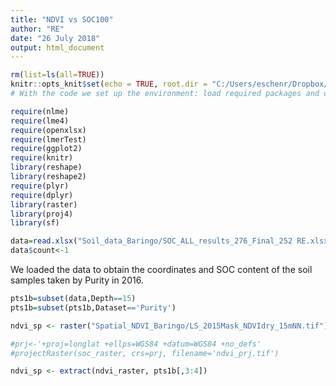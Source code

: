 ```yaml
---
title: "NDVI vs SOC100"
author: "RE"
date: "26 July 2018"
output: html_document
---
```


```r
rm(list=ls(all=TRUE))
knitr::opts_knit$set(echo = TRUE, root.dir = "C:/Users/eschenr/Dropbox/WW_SESYNC/data/")
# With the code we set up the environment: load required packages and define where the data and outputs are located

require(nlme)
require(lme4)
require(openxlsx)
require(lmerTest)
require(ggplot2)
require(knitr)
library(reshape)
library(reshape2)
require(plyr)
require(dplyr)
library(raster)
library(proj4)
library(sf)
```

```r
data=read.xlsx("Soil_data_Baringo/SOC_ALL_results_276_Final_252 RE.xlsx", sheet=1)
data$count<-1

```

We loaded the data to obtain the coordinates and SOC content of the soil samples taken by Purity in 2016.

```r
pts1b=subset(data,Depth==15)
pts1b=subset(pts1b,Dataset=='Purity')

ndvi_sp <- raster("Spatial_NDVI_Baringo/LS_2015Mask_NDVIdry_15mNN.tif")

#prj<-'+proj=longlat +ellps=WGS84 +datum=WGS84 +no_defs'
#projectRaster(soc_raster, crs=prj, filename='ndvi_prj.tif')

ndvi_sp <- extract(ndvi_raster, pts1b[,3:4])


```


